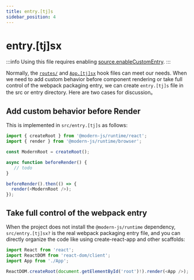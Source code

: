 ```yaml
---
title: entry.[tj]s
sidebar_position: 4
---
```


# entry.[tj]sx

:::info
Using this file requires enabling [source.enableCustomEntry](/configure/app/source/enable-custom-entry).
:::

Normally, the [`routes/`](/apis/app/hooks/src/routes.html) and [`App.[tj]sx`](/apis/app/hooks/src/app) hook files can meet our needs. When we need to add custom behavior before component rendering or take full control of the webpack packaging entry, we can create `entry.[tj]s` file in the src or entry directory. Here are two cases for discussion。

## Add custom behavior before Render

This is implemented in `src/entry.[tj]s` as follows:

```js title=src/entry.tsx
import { createRoot } from '@modern-js/runtime/react';
import { render } from '@modern-js/runtime/browser';

const ModernRoot = createRoot();

async function beforeRender() {
   // todo
}

beforeRender().then(() => {
  render(<ModernRoot />);
});
```

## Take full control of the webpack entry

When the project does not install the `@modern-js/runtime` dependency, `src/entry.[tj]sx?` is the real webpack packaging entry file, and you can directly organize the code like using create-react-app and other scaffolds:

```js title=src/entry.jsx
import React from 'react';
import ReactDOM from 'react-dom/client';
import App from './App';

ReactDOM.createRoot(document.getElementById('root')!).render(<App />);
```
